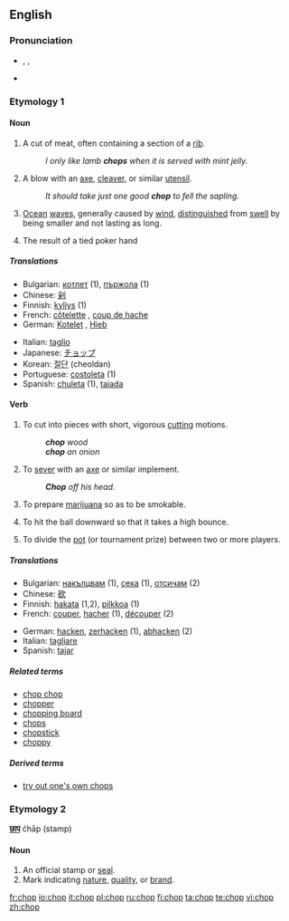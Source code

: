 ==English==

===Pronunciation===
* {{enPR|chŏp}}, {{IPA|/ʧɒp/}}, {{SAMPA|/tSQp/}}
* {{audio|en-us-chop.ogg|Audio (US)}}
*: {{rhymes|ɒp}}

===Etymology 1===
{{rfe}}

====Noun====
{{en-noun}}

# A cut of meat, often containing a section of a [[rib]].
#: ''I only like lamb '''''chops''''' when it is served with mint jelly.''
# A blow with an [[axe]], [[cleaver]], or similar [[utensil]].
#: ''It should take just one good '''''chop''''' to fell the sapling.''
# [[ocean|Ocean]] [[wave]]s, generally caused by [[wind]], [[distinguished]] from [[swell]] by being smaller and not lasting as long.
# {{poker}} The result of a tied poker hand

=====Translations=====
{{trans-top|chop}}
* Bulgarian: [[котлет]] {{m}} (1), [[пържола]] {{f}} (1)
* Chinese: [[剁]]
* Finnish: [[kyljys]] (1)
* French: [[côtelette]] {{f}}, [[coup de hache]] {{m}}
* German: [[Kotelet]] {{n}}, [[Hieb]] {{m}}
{{trans-mid}}
* Italian: [[taglio]] {{m}}
* Japanese: [[チョップ]]
* Korean: [[절단]] (cheoldan)
* Portuguese: [[costoleta]] {{f}} (1)
* Spanish: [[chuleta]] {{f}} (1), [[tajada]] {{f}}
{{trans-bottom}}

====Verb====
{{en-verb|chops|chopping|chopped|chopped}}

# {{transitive}} To cut into pieces with short, vigorous [[cutting]] motions.
#: '''''chop''' wood''
#: '''''chop''' an onion''
# {{transitive}} To [[sever]] with an [[axe]] or similar implement.
#: '''''Chop''' off his head.''
# {{transitive}} To prepare [[marijuana]] so as to be smokable.
# {{context|transitive|baseball}} To hit the ball downward so that it takes a high bounce.
# {{poker}} To divide the [[pot]] (or tournament prize) between two or more players.

=====Translations=====
{{trans-top|to chop}}
* Bulgarian: [[накълцвам]] (1), [[сека]] (1), [[отсичам]] (2)
* Chinese: [[砍]]
* Finnish: [[hakata]] (1,2), [[pilkkoa]] (1)
* French: [[couper]], [[hacher]] (1), [[découper]] (2)
{{trans-mid}}
* German: [[hacken]], [[zerhacken]] (1), [[abhacken]] (2)
* Italian: [[tagliare]]
* Spanish: [[tajar]]
{{trans-bottom}}

=====Related terms=====
* [[chop chop]]
* [[chopper]]
* [[chopping board]]
* [[chops]]
* [[chopstick]]
* [[choppy]]

=====Derived terms=====
* [[try out one's own chops]]

===Etymology 2===
{{Hind.}} '''[[छाप]]''' ćhāp (stamp)

====Noun====
{{en-noun}}

# An official stamp or [[seal]].
# Mark indicating [[nature]], [[quality]], or [[brand]].

[[fr:chop]]
[[io:chop]]
[[it:chop]]
[[pl:chop]]
[[ru:chop]]
[[fi:chop]]
[[ta:chop]]
[[te:chop]]
[[vi:chop]]
[[zh:chop]]
